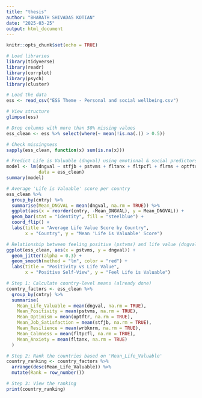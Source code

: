 ```yaml
---
title: "thesis"
author: "BHARATH SHIVADAS KOTIAN"
date: "2025-03-25"
output: html_document
---
```


```r
knitr::opts_chunk$set(echo = TRUE)
```


```r
# Load libraries
library(tidyverse)
library(readr)
library(corrplot)
library(psych)
library(cluster)

```


```r
# Load the data
ess <- read_csv("ESS Theme - Personal and social wellbeing.csv")

# View structure
glimpse(ess)

# Drop columns with more than 50% missing values
ess_clean <- ess %>% select(where(~ mean(!is.na(.)) > 0.5))

# Check missingness
sapply(ess_clean, function(x) sum(is.na(x)))

```

```r
# Predict Life is Valuable (dngval) using emotional & social predictors
model <- lm(dngval ~ stfjb + pstvms + fltanx + fltpcfl + flrms + optftr + nhpftr + pplahlp + trtrsp + wrbknrm, 
            data = ess_clean)
summary(model)

```


```r
# Average 'Life is Valuable' score per country
ess_clean %>%
  group_by(cntry) %>%
  summarise(Mean_DNGVAL = mean(dngval, na.rm = TRUE)) %>%
  ggplot(aes(x = reorder(cntry, -Mean_DNGVAL), y = Mean_DNGVAL)) +
  geom_bar(stat = "identity", fill = "steelblue") +
  coord_flip() +
  labs(title = "Average Life Value Score by Country",
       x = "Country", y = "Mean 'Life is Valuable' Score")

```
```r
# Relationship between feeling positive (pstvms) and life value (dngval)
ggplot(ess_clean, aes(x = pstvms, y = dngval)) +
  geom_jitter(alpha = 0.3) +
  geom_smooth(method = "lm", color = "red") +
  labs(title = "Positivity vs Life Value",
       x = "Positive Self-View", y = "Feel Life is Valuable")

```
```r
# Step 1: Calculate country-level means (already done)
country_factors <- ess_clean %>%
  group_by(cntry) %>%
  summarise(
    Mean_Life_Valuable = mean(dngval, na.rm = TRUE),
    Mean_Positivity = mean(pstvms, na.rm = TRUE),
    Mean_Optimism = mean(optftr, na.rm = TRUE),
    Mean_Job_Satisfaction = mean(stfjb, na.rm = TRUE),
    Mean_Resilience = mean(wrbknrm, na.rm = TRUE),
    Mean_Calmness = mean(fltpcfl, na.rm = TRUE),
    Mean_Anxiety = mean(fltanx, na.rm = TRUE)
  )

# Step 2: Rank the countries based on 'Mean_Life_Valuable'
country_ranking <- country_factors %>%
  arrange(desc(Mean_Life_Valuable)) %>%
  mutate(Rank = row_number())

# Step 3: View the ranking
print(country_ranking)

```